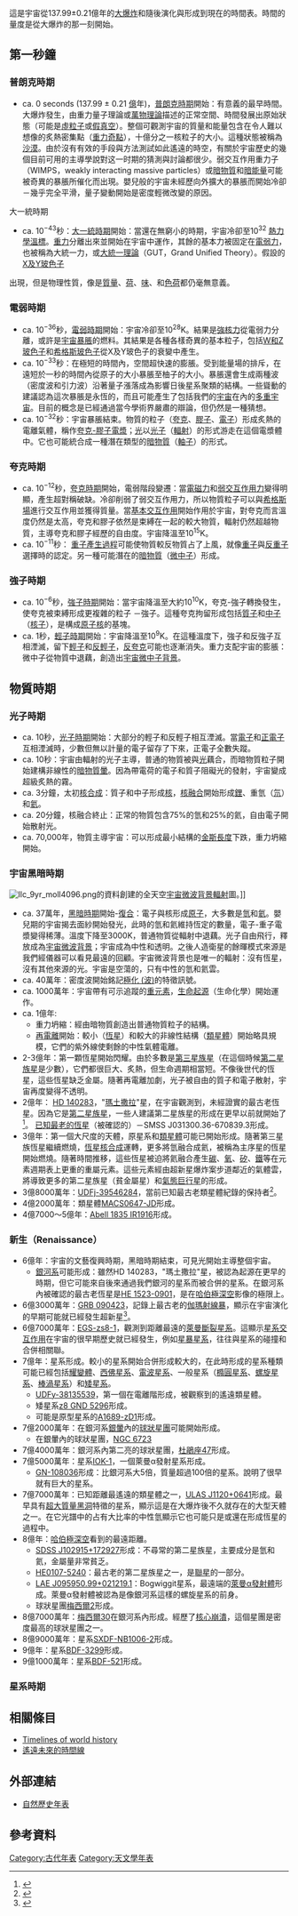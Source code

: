 {{Expand list|date=June 2015}}
{{main|宇宙年表}}
{{File2
|zh=CMB Timeline75 zh-cnversion.jpg
|zh-cn=CMB Timeline75 zh-cnversion.jpg
|zh-tw=CMB Timeline75 zh-twversion.jpg
|zh-hk=CMB_Timeline75_zh-hkversion.jpg
|zh_desc=從宇宙大爆炸（左）到現在的宇宙演化關係圖。
|300px|thumb}}

這是宇宙從137.99±0.21億年的[[大爆炸|大爆炸]]和隨後演化與形成到現在的時間表。時間的量度是從大爆炸的那一刻開始。

== 第一秒鐘 ==

=== 普朗克時期 ===
*ca. 0 seconds (137.99 ± 0.21 [[億|億]]年)，[[普朗克時期|普朗克時期]]開始：有意義的最早時間。大爆炸發生，由重力量子理論或[[萬物理論|萬物理論]]描述的正常空間、時間發展出原始狀態（可能是[[虛粒子|虛粒子]]或[[假真空|假真空]]）。整個可觀測宇宙的質量和能量包含在令人難以想像的炙熱密集點（[[重力奇點|重力奇點]]），十億分之一核粒子的大小。這種狀態被稱為[[沙漠_(粒子物理學)|沙漠]]。由於沒有有效的手段與方法測試如此遙遠的時空，有關於宇宙歷史的幾個目前可用的主導學說對这一时期的猜測與討論都很少。弱交互作用重力子（WIMPS，weakly interacting massive particles）或[[暗物質|暗物質]]和[[暗能量|暗能量]]可能被奇異的暴脹所催化而出現。嬰兒般的宇宙未經歷向外擴大的暴脹而開始冷卻 －幾乎完全平滑，量子變動開始是密度輕微改變的原因。
;大一統時期
*ca. 10<sup>−43</sup>秒：[[大一統時期|大一統時期]]開始：當還在無窮小的時期，宇宙冷卻至10<sup>32</sup> [[K|熱力學溫標]]。[[重力|重力]]分離出來並開始在宇宙中運作，其餘的基本力被固定在[[電弱力|電弱力]]，也被稱為大統一力，或[[大統一理論|大統一理論]]（GUT，Grand Unified Theory）。假設的[[X及Y玻色子|X及Y玻色子]]<ref>
{{cite book
 |author=[[Ta-Pei_Cheng|Ta-Pei Cheng]]; [[Ling-Fong_Li|Ling-Fong Li]]
 |year=1983
 |title=Gauge Theory of Elementary Particle Physics
 |url=https://archive.org/details/gaugetheoryeleme00chen_447
 |page=[https://archive.org/details/gaugetheoryeleme00chen_447/page/n443 437]
 |publisher=[[Oxford_University_Press|Oxford University Press]]
 |isbn=0-19-851961-3
}}</ref>出現，但是物理性質，像是[[質量|質量]]、[[荷_(物理)|荷]]、[[味_(粒子物理學)|味]]、和[[色荷|色荷]]都仍毫無意義。

=== 電弱時期 ===
*ca. 10<sup>−36</sup>秒，[[電弱時期|電弱時期]]開始：宇宙冷卻至10<sup>28</sup>K。結果是[[強相互作用|強核力]]從電弱力分離，或許是[[宇宙暴脹|宇宙暴脹]]的燃料。其結果是各種各樣奇異的基本粒子，包括[[W和Z玻色子|W和Z玻色子]]和[[希格斯玻色子|希格斯玻色子]]從X及Y玻色子的衰變中產生。
*ca. 10<sup>−33</sup>秒：在極短的時間內，空間超快速的膨脹。受到能量場的排斥，在遠短於一秒的時間內從原子的大小暴脹至柚子的大小。暴脹還會生成兩種波（密度波和引力波）沿著量子漲落成為影響日後星系聚類的結構。一些聳動的建議認為這次暴脹是永恆的，而且可能產生了包括我們的[[宇宙|宇宙]]在內的[[多重宇宙論|多重宇宙]]。目前的概念是已經通過當今學術界嚴肅的辯論，但仍然是一種猜想。
*ca. 10<sup>−32</sup>秒：宇宙暴脹結束。物質的粒子（[[夸克|夸克]]、[[膠子|膠子]]、[[電子|電子]]）形成炙熱的電離氣體，稱作[[夸克-膠子電漿|夸克-膠子電漿]]；[[光|光]]以[[光子|光子]]（[[輻射|輻射]]）的形式游走在這個電漿體中。它也可能統合成一種潛在類型的[[暗物質|暗物質]]（[[軸子|軸子]]）的形式。

=== 夸克時期 ===
*ca. 10<sup>−12</sup>秒，[[夸克時期|夸克時期]]開始，電弱階段變遷：當[[電磁學|電磁力]]和[[弱相互作用|弱交互作用力]]變得明顯，產生超對稱破缺。冷卻削弱了弱交互作用力，所以物質粒子可以與[[希格斯場|希格斯場]]進行交互作用並獲得質量。當[[基本交互作用|基本交互作用]]開始作用於宇宙，對夸克而言溫度仍然是太高，夸克和膠子依然是束縛在一起的較大物質，輻射仍然超越物質，主導夸克和膠子經歷的自由度。宇宙降溫至10<sup>15</sup>K。
*ca. 10<sup>−11</sup>秒：  [[重子合成|重子產生過程]]可能使物質較反物質占了上風，就像[[重子|重子]]與[[反重子|反重子]]選擇時的認定。另一種可能潛在的[[暗物質|暗物質]]（[[微中子|微中子]]）形成。

=== 強子時期 ===
*ca. 10<sup>−6</sup>秒，[[強子時期|強子時期]]開始：當宇宙降溫至大約10<sup>10</sup>K，夸克-強子轉換發生，使夸克被束縛形成更複雜的粒子 －強子。這種夸克拘留形成包括[[質子|質子]]和[[中子|中子]]（[[核子|核子]]），是構成[[原子核|原子核]]的基塊。
*ca. 1秒，[[輕子時期|輕子時期]]開始：宇宙降溫至10<sup>9</sup>K。在這種溫度下，強子和反強子互相湮滅，留下[[輕子|輕子]]和[[反輕子|反輕子]]，[[反夸克|反夸克]]可能也逐漸消失。重力支配宇宙的膨脹：微中子從物質中退藕，創造出[[宇宙微中子背景輻射|宇宙微中子背景]]。  

== 物質時期 ==

=== 光子時期 ===
* ca. 10秒，[[光子時期|光子時期]]開始：大部分的輕子和反輕子相互湮滅。當[[電子|電子]]和[[正電子|正電子]]互相湮滅時，少數但無以計量的電子留存了下來，正電子全數失蹤。
*ca. 10秒：宇宙由輻射的光子主導，普通的物質被與[[光|光]]藕合，而暗物質粒子開始建構非線性的[[暗物質暈|暗物質暈]]。因為帶電荷的電子和質子阻礙光的發射，宇宙變成超級炙熱的霧。
*ca. 3分鐘，太初[[核合成|核合成]]：質子和中子形成[[原子核|核]]，[[核融合|核融合]]開始形成[[鋰|鋰]]、重氫（[[氘|氘]]）和[[氦|氦]]。
*ca. 20分鐘，核融合終止：正常的物質包含75%的氫和25%的氦，自由電子開始散射光。
*ca. 70,000年，物質主導宇宙：可以形成最小結構的[[金斯不穩定性|金斯長度]]下跌，重力坍縮開始。

=== 宇宙黑暗時期 ===

[[File:Ilc_9yr_moll4096.png|thumb]]的資料創建的全天空[[宇宙微波背景輻射|宇宙微波背景輻射]]圖。]]
{{main|宇宙微波背景輻射實驗列表}}

*ca. 37萬年，[[宇宙年表#黑暗時期|黑暗時期]]開始-[[復合_(宇宙學)|復合]]：電子與核形成[[原子|原子]]，大多數是[[氫|氫]]和[[氦|氦]]。嬰兒期的宇宙揭去面紗開始發光，此時的氫和氦維持恆定的數量，電子-重子電漿變得稀薄。溫度下降至3000K，普通物質從輻射中退藕。光子自由飛行，釋放成為[[宇宙微波背景|宇宙微波背景]]；宇宙成為中性和透明。之後人造衛星的餘暉模式來源是我們經儀器可以看見最遠的回顧。宇宙微波背景也是唯一的輻射：沒有恆星，沒有其他來源的光。宇宙是空蕩的，只有中性的氫和氦雲。
*ca. 40萬年：密度波開始銘記[[偏振|極化 (波)]]的特徵訊號。
* ca. 1000萬年：宇宙帶有可示追蹤的[[重元素|重元素]]，[[生命起源|生命起源]]（生命化學）開始運作。
* ca. 1億年:
**重力坍縮：經由暗物質創造出普通物質粒子的結構。
**[[再電離|再電離]]開始：較小（[[恆星|恆星]]）和較大的非線性結構（[[類星體|類星體]]）開始略具規模，它們的紫外線使剩餘的中性氣體電離。
* 2-3億年：第一顆恆星開始閃耀。由於多數是[[金屬量#第三星族星|第三星族星]]（在這個時候[[金屬量#第二星族星|第二星族星]]是少數），它們都很巨大、炙熱，但生命週期相當短。不像後世代的恆星，這些恆星缺乏金屬。隨著再電離加劇，光子被自由的質子和電子散射，宇宙再度變得不透明。
* 2億年：  [[HD_140283|HD 140283]]，"[[瑪土撒拉|瑪土撒拉]]"星，在宇宙觀測到，未經證實的最古老恆星。因為它是[[金屬量#第二星族星|第二星族星]]，一些人建議第二星族星的形成在更早以前就開始了<ref name=nature>{{cite journal
 |author=R. Cowen
 |date=January 10, 2013
 |title=Nearby star is almost as old as the Universe
 |url=http://www.nature.com/news/nearby-star-is-almost-as-old-as-the-universe-1.12196
 |publisher=[[Nature_(journal)|Nature News]]
 |doi=10.1038/nature.2013.12196
 |accessdate=February 23, 2013
 |archive-date=2016-03-27
 |archive-url=https://web.archive.org/web/20160327092542/http://www.nature.com/news/nearby-star-is-almost-as-old-as-the-universe-1.12196
 |dead-url=no
 }}</ref>。 [[SMSS_J031300.36-670839.3|已知最老的恆星]]（被確認的）－SMSS J031300.36-670839.3形成。
* 3億年：第一個大尺度的天體，原星系和[[類星體|類星體]]可能已開始形成。隨著第三星族恆星繼續燃燒，[[恆星核合成|恆星核合成]]運轉，更多將氫融合成氦，被稱為主序星的恆星開始燃燒。隨著時間推移，這些恆星被迫將氦融合產生[[碳|碳]]、[[氧|氧]]、[[矽|矽]]、[[鐵|鐵]]等在元素週期表上更重的重屬元素。這些元素經由超新星爆炸案步道鄰近的氣體雲，將導致更多的第二星族星（貧金屬星）和[[氣態巨行星|氣態巨行星]]的形成。
*3億8000萬年：[[UDFj-39546284|UDFj-39546284]]，當前已知最古老類星體紀錄的保持者<ref name="Space-20121212">{{cite web |last=Wall |first=Mike |title=Ancient Galaxy May Be Most Distant Ever Seen |url=http://www.space.com/18879-hubble-most-distant-galaxy.html |date=December 12, 2012 |publisher=[[Space.com|Space.com]] |accessdate=December 12, 2012 |archive-date=2019-05-04 |archive-url=https://web.archive.org/web/20190504165521/https://www.space.com/18879-hubble-most-distant-galaxy.html |dead-url=no }}</ref>。
*4億2000萬年：類星體[[MACS0647-JD|MACS0647-JD]]形成。
*4億7000～5億年：[[Abell_1835_IR1916|Abell 1835 IR1916]]形成。

=== 新生（Renaissance）===
*6億年：宇宙的文藝復興時期，黑暗時期結束，可見光開始主導整個宇宙。 
**[[銀河系|銀河系]]可能形成：雖然HD 140283，"瑪土撒拉"星，被認為起源在更早的時期，但它可能來自後來通過我們銀河的星系而被合併的星系。在銀河系內被確認的最古老恆星是[[HE_1523-0901|HE 1523-0901]]，是在[[哈伯極深空|哈伯極深空]]影像的極限上。
*6億3000萬年：[[GRB_090423|GRB 090423]]，記錄上最古老的[[伽瑪射線暴|伽瑪射線暴]]，顯示在宇宙演化的早期可能就已經發生超新星<ref>{{cite web|title=GRB 090423 goes Supernova in a galaxy, far, far away|url=http://www.zimbio.com/member/paulano123/articles/6044508/GRB+090423+goes+Supernova+galaxy+far+far+away|work=Zimbio|accessdate=2010-02-23|deadurl=yes|archiveurl=https://archive.is/20130105130128/http://www.zimbio.com/member/paulano123/articles/6044508/GRB+090423+goes+Supernova+galaxy+far+far+away|archivedate=2013-01-05}}</ref>。
* 6億7000萬年：[[EGS-zs8-1|EGS-zs8-1]]，觀測到距離最遠的[[萊曼斷裂星系|萊曼斷裂星系]]。這顯示[[交互作用星系|星系交互作用]]在宇宙的很早期歷史就已經發生，例如[[星暴星系|星暴星系]]，往往與星系的碰撞和合併相關聯。
* 7億年：星系形成。較小的星系開始合併形成較大的，在此時形成的星系種類可能已經包括[[耀變體|耀變體]]、[[西佛星系|西佛星系]]、[[電波星系|電波星系]]、一般星系（[[橢圓星系|橢圓星系]]、[[螺旋星系|螺旋星系]]、[[棒渦星系|棒渦星系]]）和[[矮星系|矮星系]]。
**[[UDFy-38135539|UDFy-38135539]]，第一個在電離階形成，被觀察到的遙遠類星體。
**矮星系[[z8_GND_5296|z8 GND 5296]]形成。
**可能是原型星系的[[A1689-zD1|A1689-zD1]]形成。
* 7億2000萬年：在銀河系[[銀暈|銀暈]]內的[[球狀星團|球狀星團]]可能開始形成。
**在銀暈內的球狀星團，[[NGC_6723|NGC 6723]]
* 7億4000萬年：銀河系內第二亮的球狀星團，[[杜鵑座47|杜鵑座47]]形成。
* 7億5000萬年：星系[[IOK-1|IOK-1]]，一個萊曼α發射星系形成。
**[[GN-108036|GN-108036]]形成：比銀河系大5倍，質量超過100倍的星系。說明了很早就有巨大的星系。
* 7億7000萬年：已知距離最遙遠的類星體之一，[[ULAS_J1120+0641|ULAS J1120+0641]]形成。最早具有[[超大質量黑洞|超大質量黑洞]]特徵的星系，顯示這是在大爆炸後不久就存在的大型天體之一。在它光譜中的占有大比率的中性氫顯示它也可能只是或還在形成恆星的過程中。
* 8億年：[[哈伯極深空|哈伯極深空]]看到的最遠距離。
**[[SDSS_J102915+172927|SDSS J102915+172927]]形成：不尋常的第二星族星，主要成分是氫和氦，金屬量非常貧乏。
**[[HE0107-5240|HE0107-5240]]：最古老的第二星族星之一，是[[聯星|聯星]]的一部分。
**[[LAE_J095950.99+021219.1|LAE J095950.99+021219.1]]：Bogwiggit星系，最遠端的[[萊曼α發射體|萊曼α發射體]]形成。萊曼α發射體被認為是像銀河系這樣的螺旋星系的前身。
**球狀星團[[M2_(球狀星團)|梅西爾2]]形成。
* 8億7000萬年：[[M30|梅西爾30]]在銀河系內形成。經歷了[[球狀星團#質量隔離和光度|核心崩潰]]，這個星團是密度最高的球狀星團之一。
* 8億9000萬年：星系[[SXDF-NB1006-2|SXDF-NB1006-2]]形成。
* 9億年：星系[[BDF-3299|BDF-3299]]形成。
* 9億1000萬年：星系[[BDF-521|BDF-521]]形成。

=== 星系時期  ===

== 相關條目==
*[[Timelines_of_world_history_(disambiguation)|Timelines of world history]] 
*[[遙遠未來的時間線|遙遠未來的時間線]]

== 外部連結 ==
*[http://research.omicsgroup.org/index.php/Timeline_of_natural_history 自然歷史年表] {{Wayback|url=http://research.omicsgroup.org/index.php/Timeline_of_natural_history |date=20190816123236 }}

== 參考資料 ==
{{Reflist}}

[[Category:古代年表|Category:古代年表]]
[[Category:天文學年表|Category:天文學年表]]
